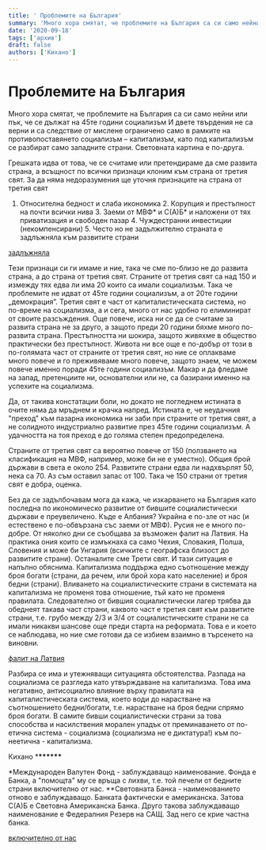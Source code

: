 ```yaml
---
title: ' Проблемите на България'
summary: 'Много хора смятат, че проблемите на България са си само нейни или пък, че се дължат на 45те години социализъм И двете твърдения не са верни и са следс...'
date: '2020-09-18'
tags: ['архив']
draft: false
authors: ['Кихано']
---
```


# Проблемите на България

Много хора смятат, че проблемите на България са си само нейни или пък, че се дължат на 45те години социализъм И двете твърдения не са верни и са следствие от мислене ограничено само в рамките на противопоставянето социализъм – капитализъм, като под капитализъм се разбират само западните страни. Световната картина е по-друга.

Грешката идва от това, че се считаме или претендираме да сме развита страна, а всъщност по всички признаци клоним към страна от третия свят. За да няма недоразумения ще уточня признаците на страна от третия свят

1. Относителна бедност и слаба икономика 2. Корупция и престъпност на почти всички нива 3. Заеми от МВФ* и С(А)Б* и наложени от тях приватизация и свободен пазар 4. Чуждестранни инвестиции (некомпенсирани) 5. Често но не задължително страната е задлъжняла към развитите страни

[задлъжняла](debts.html)

Тези признаци си ги имаме и ние, така че сме по-близо не до развита страна, а до страна от третия свят. Страните от третия свят са над 150 и измежду тях едва ли има 20 които са имали социализъм. Така че проблемите не идват от 45те години социализъм, а от 20те години „демокрация”. Третия свят е част от капиталистическата система, но по-време на социализма, а и сега, много от нас удобно го елиминират от своите разсъждения. Още повече, иска ни се да се считаме за развита страна не за друго, а защото преди 20 години бяхме много по-развита страна. Престъпността ни шокира, защото живяхме в общество практически без престъпност. Живота ни все още е по-добър от този в по-голямата част от страните от третия свят, но ние се оплакваме много повече и го преживяваме много повече, защото знаем, че можем повече именно поради 45те години социализъм. Макар и да фледаме на запад, претенциите ни, основателни или не, са базирани именно на успехите на социализма.

Да, от такива констатации боли, но докато не погледнем истината в очите няма да мръднем и крачка напред. Истината е, че неудачния "преход" към пазарна икономика ни заби при страните от третия свят, а не солидното индустриално развитие през 45те години социализъм. А удачността на тоя преход е до голяма степен предопределена.

Страните от третия свят са вероятно повече от 150 (ползването на класификация на МВФ, например, може би не е уместно). Общия брой държави в света е около 254. Развитите страни едва ли надхвърлят 50, нека са 70. Аз съм оставил запас от 100. Така че 150 страни от третия свят е добра, оценка.

Без да се задълбочавам мога да кажа, че изкарването на България като последна по икономическо развитие от бившите социалистически държави е преувеличено. Къде е Албания? Украйна е по-зле от нас (и естествено е по-обвързана със заеми от МВФ). Русия не е много по-добре. От няколко дни се съобщава за възможен фалит на Латвия. На практика ония които се измъкнаха са само Чехия, Словакия, Полша, Словения и може би Унгария (всичките с географска близост до развитите страни). Останалите сме Трети свят. И тази ситуация е напълно обяснима. Капитализма поддържа едно съотношение между броя богати (страни, да речем, или брой хора като население) и броя бедни (страни). Вливането на социалистическите страни в системата на капитализма не променя това отношение, тъй като не променя правилата. Следователно от бившия социалистически лагер трябва да обеднеят такава част страни, каквото част е третия свят към развитите страни, т.е. грубо между 2/3 и 3/4 от социалистическите страни не са имали никакви шансове още преди старта на реформата. Това е и което се наблюдава, но ние сме готови да се избием взаимно в търсенето на виновни.

[фалит на Латвия](http://money.ibox.bg/news/id_1450099899)

Разбира се има и утежняващи ситуацията обстоятелства. Разпада на социализма се разгледа като утвърждаване на капитализма. Това има негативно, антисоциално влияние върху правилата на капиталистическата система, което води до нарастване на съотношението бедни/богати, т.е. нарастване на броя бедни спрямо броя богати. В самите бивши социалистически страни за това способства и насилствения морален упадък от преминаването от по-етична система - социализма (социализма не е диктатура!) към по-неетична - капитализма.

Кихано \***\*\*\*\*\*\***

\*Международен Валутен Фонд - заблуждаващо наименование. Фонда е Банка, а "помощта" му се връща с лихви, т.е. той печели от бедните страни включително от нас.
\*\*Световната Банка - наименованието отново е заблуждаващо. Банката фактически е американска. Затова С(А)Б е Световна Американска Банка. Друго такова заблуждаващо наименование е Федералния Резерв на САЩ. Зад него се крие частна банка.

[включително от нас](http://money.ibox.bg/news/id_1822593335)
